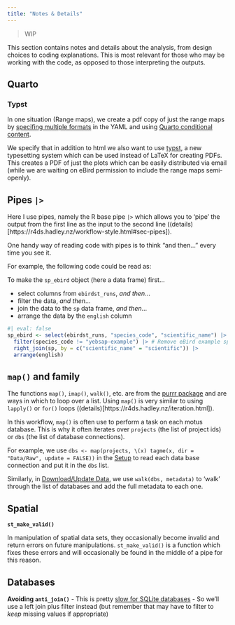 ```yaml
---
title: "Notes & Details"
---
```


> WIP

This section contains notes and details about the analysis, from design choices
to coding explanations. This is most relevant for those who may be working with
the code, as opposed to those interpreting the outputs.

## Quarto

### Typst

In one situation (Range maps), we create a pdf copy of just the range maps
by [specifing multiple formats](https://quarto.org/docs/output-formats/html-multi-format.html#specifying-formats-to-link) in the YAML and using [Quarto conditional content](https://quarto.org/docs/authoring/conditional.html#content-hidden).

We specify that in addition to html we also want to use [typst ](https://quarto.org/docs/output-formats/typst.html), a 
new typesetting system which can be used instead of LaTeX for creating PDFs.
This creates a PDF of just the plots which can be easily distributed via email
(while we are waiting on eBird permission to include the range maps semi-openly).


## Pipes `|>` 

Here I use pipes, namely the R base pipe `|>` which allows you to 'pipe' the 
output from the first line as the input to the second line ((details)[https://r4ds.hadley.nz/workflow-style.html#sec-pipes]).

One handy way of reading code with pipes is to think "and then..." every time you
see it.

For example, the following code could be read as:

To make the `sp_ebird` object (here a data frame) first...

- select columns from `ebirdst_runs`, *and then*...
- filter the data, *and then*...
- join the data to the `sp` data frame, *and then*...
- arrange the data by the `english` column

```r
#| eval: false
sp_ebird <- select(ebirdst_runs, "species_code", "scientific_name") |>
  filter(species_code != "yebsap-example") |> # Remove eBird example species
  right_join(sp, by = c("scientific_name" = "scientific")) |>
  arrange(english)
```

## `map()` and family

The functions `map()`, `imap()`, `walk()`, etc. are from the [purrr package](https://purrr.tidyverse.org/)
and are ways in which to loop over a list. 
Using `map()` is very similar to using `lapply()` or `for()` loops ((details)[https://r4ds.hadley.nz/iteration.html]).

In this workflow, `map()` is often use to perform a task on each motus database.
This is why it often iterates over `projects` (the list of project ids) or
`dbs` (the list of database connections).

For example, we use `dbs <- map(projects, \(x) tagme(x, dir = "Data/Raw", update = FALSE))`
in the [Setup]("XX_setup.html") to read each data base connection and put it in 
the `dbs` list.

Similarly, in [Download/Update Data](02_download.qmd), we use
`walk(dbs, metadata)` to 'walk' through the list of databases and add the full
metadata to each one.


## Spatial

**`st_make_valid()`**

In manipulation of spatial data sets, they occasionally become invalid and return
errors on future manipulations. `st_make_valid()` is a function which fixes these
errors and will occasionally be found in the middle of a pipe for this reason.


## Databases

**Avoiding `anti_join()`**
- This is pretty [slow for SQLite databases](https://github.com/tidyverse/dbplyr/issues/1355)
- So we'll use a left join plus filter instead 
  (but remember that may have to filter to *keep* missing values if appropriate)

